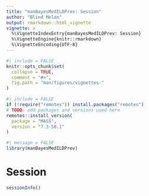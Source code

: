 ```yaml
---
title: "manBayesMedILDPrev: Session"
author: "Blind Melon"
output: rmarkdown::html_vignette
vignette: >
  %\VignetteIndexEntry{manBayesMedILDPrev: Session}
  %\VignetteEngine{knitr::rmarkdown}
  %\VignetteEncoding{UTF-8}
---
```


```r
#| include = FALSE
knitr::opts_chunk$set(
  collapse = TRUE,
  comment = "#>",
  fig.path = "man/figures/vignettes-"
)
```

```r
#| include = FALSE
if (!require("remotes")) install.packages("remotes")
# TODO: add packages and versions used here
remotes::install_version(
  package = "MASS",
  version = "7.3-58.1"
)
```

```r
#| message = FALSE
library(manBayesMedILDPrev)
```

# Session

```r
sessionInfo()
```

